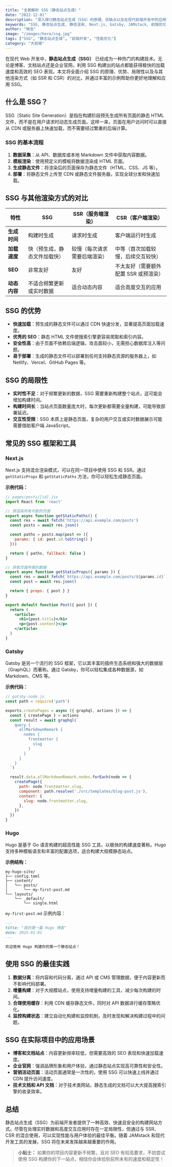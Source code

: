 ```yaml
---
title: "全面解析 SSG（静态站点生成）"
date: "2022-12-01"
description: "深入探讨静态站点生成（SSG）的原理、优缺点以及在现代前端开发中的应用实践。文章包含详细示例和最佳实践。"
keywords: "SSG, 静态站点生成, 静态渲染, Next.js, Gatsby, JAMstack, 前端优化"
author: "晓龙"
image: "/images/hero/ssg.jpg"
tags: ["SSG", "静态站点生成", "前端开发", "性能优化"]
category: "大前端"
---
```


在现代 Web 开发中，**静态站点生成（SSG）** 已经成为一种热门的构建技术。无论是博客、文档站点还是企业官网，利用 SSG 构建出的站点都能获得极快的加载速度和高效的 SEO 表现。本文将全面介绍 SSG 的原理、优势、局限性以及与其他渲染方式（如 SSR 和 CSR）的对比，并通过丰富的示例帮助你更好地理解和应用 SSG。

## 什么是 SSG？

SSG（Static Site Generation）是指在构建阶段预先生成所有页面的静态 HTML 文件，而不是在用户请求时动态生成页面。这样一来，页面在用户访问时可以直接从 CDN 或服务器上快速加载，而不需要经过繁重的后端计算。

### SSG 的基本流程

1. **数据采集**：从 API、数据库或本地 Markdown 文件中获取内容数据。
2. **模板渲染**：使用预定义的模板将数据渲染成 HTML 页面。
3. **生成静态文件**：将渲染后的页面保存为静态文件（HTML、CSS、JS 等）。
4. **部署**：将静态文件上传至 CDN 或静态文件服务器，实现全球分发和快速加载。

## SSG 与其他渲染方式的对比

| 特性        | SSG                                | SSR（服务端渲染）                     | CSR（客户端渲染）                     |
| ----------- | ---------------------------------- | ------------------------------------ | ------------------------------------ |
| **生成时间**  | 构建时生成                         | 请求时生成                           | 客户端运行时生成                     |
| **加载速度**  | 快（预生成，静态文件加载快）         | 较慢（每次请求需要后端渲染）            | 中等（首次加载较慢，后续交互较快）        |
| **SEO**     | 非常友好                           | 友好                                | 不太友好（需要额外配置 SSR 或预渲染）     |
| **动态内容** | 不适合频繁更新或实时数据              | 适合动态内容                         | 适合高度交互的应用                    |

## SSG 的优势

- **快速加载**：预生成的静态文件可以通过 CDN 快速分发，显著提高页面加载速度。
- **优秀的 SEO**：静态 HTML 文件使搜索引擎更容易爬取和索引内容。
- **安全性高**：由于页面不依赖后端逻辑，攻击面较小，无需担心数据库注入等问题。
- **易于部署**：生成的静态文件可以部署到任何支持静态资源的服务器上，如 Netlify、Vercel、GitHub Pages 等。

## SSG 的局限性

- **实时性不足**：对于频繁更新的数据，SSG 需要重新构建整个站点，这可能会增加构建时间。
- **构建时间长**：当站点页面数量庞大时，每次更新都需要全量构建，可能导致部署延迟。
- **交互性受限**：SSG 本质上是静态页面，复杂的用户交互或实时数据展示可能需要借助客户端 JavaScript。

## 常见的 SSG 框架和工具

### Next.js

Next.js 支持混合渲染模式，可以在同一项目中使用 SSG 和 SSR。通过 `getStaticProps` 和 `getStaticPaths` 方法，你可以轻松生成静态页面。

**示例代码：**

```jsx
// pages/posts/[id].jsx
import React from 'react'

// 预渲染所有可能的页面
export async function getStaticPaths() {
  const res = await fetch('https://api.example.com/posts')
  const posts = await res.json()

  const paths = posts.map(post => ({
    params: { id: post.id.toString() }
  }))

  return { paths, fallback: false }
}

// 获取页面所需的数据
export async function getStaticProps({ params }) {
  const res = await fetch(`https://api.example.com/posts/${params.id}`)
  const post = await res.json()

  return { props: { post } }
}

export default function Post({ post }) {
  return (
    <article>
      <h1>{post.title}</h1>
      <p>{post.content}</p>
    </article>
  )
}
```

### Gatsby

Gatsby 是另一个流行的 SSG 框架，它以其丰富的插件生态系统和强大的数据层（GraphQL）而著称。通过 Gatsby，你可以轻松集成各种数据源，如 Markdown、CMS 等。

**示例代码：**

```jsx
// gatsby-node.js
const path = require('path')

exports.createPages = async ({ graphql, actions }) => {
  const { createPage } = actions
  const result = await graphql(`
    query {
      allMarkdownRemark {
        nodes {
          frontmatter {
            slug
          }
        }
      }
    }
  `)

  result.data.allMarkdownRemark.nodes.forEach(node => {
    createPage({
      path: node.frontmatter.slug,
      component: path.resolve('./src/templates/blog-post.js'),
      context: {
        slug: node.frontmatter.slug,
      },
    })
  })
}
```

### Hugo

Hugo 是基于 Go 语言构建的超高性能 SSG 工具，以极快的构建速度著称。Hugo 支持多种模板语言和丰富的配置选项，适合构建大规模静态站点。

**示例结构：**

```
my-hugo-site/
├── config.toml
├── content/
│   └── posts/
│       └── my-first-post.md
└── layouts/
    └── _default/
        └── single.html
```

`my-first-post.md` 示例内容：

```markdown
---
title: "我的第一篇 Hugo 博客"
date: 2025-01-01
---

欢迎使用 Hugo 构建你的第一个静态站点！
```

## 使用 SSG 的最佳实践

1. **数据分离**：将内容和代码分离，通过 API 或 CMS 管理数据，便于内容更新而不影响代码部署。
2. **增量构建**：对于大规模站点，使用支持增量构建的工具，减少每次构建的时间。
3. **合理使用缓存**：利用 CDN 缓存静态文件，同时对 API 数据进行缓存策略优化。
4. **监控构建状态**：建立自动化构建和监控机制，及时发现和解决构建过程中的问题。

## SSG 在实际项目中的应用场景

- **博客和文档站点**：内容更新频率较低，但需要高效的 SEO 表现和快速加载速度。
- **企业官网**：强调品牌形象和用户体验，通过静态站点实现高可靠性和安全性。
- **营销活动页面**：活动页面通常是一次性的，使用 SSG 可以快速上线并通过 CDN 提升访问速度。
- **技术文档和 API 文档**：对于技术类网站，静态生成的文档可以大大提高搜索引擎的收录效率。

## 总结

静态站点生成（SSG）为前端开发者提供了一种高效、快速且安全的构建网站方式。尽管在处理实时数据和高度交互应用时存在一定局限性，但通过与 SSR、CSR 的混合使用，可以实现性能与用户体验的最佳平衡。随着 JAMstack 和现代开发工具的发展，SSG 将在未来发挥越来越重要的作用。

> **小贴士：** 如果你的项目内容更新不频繁，且对 SEO 有较高要求，不妨尝试使用 SSG 构建你的下一站点，相信你会体验到前所未有的速度和稳定性！
